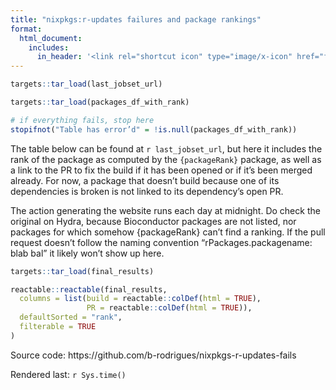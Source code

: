 ```yaml
---
title: "nixpkgs:r-updates failures and package rankings"
format: 
  html_document:
    includes:
      in_header: '<link rel="shortcut icon" type="image/x-icon" href="favicon.ico">'
---
```


<link rel="shortcut icon" type="image/x-icon" href="favicon.ico">

```r

targets::tar_load(last_jobset_url)

targets::tar_load(packages_df_with_rank)

# if everything fails, stop here
stopifnot("Table has error’d" = !is.null(packages_df_with_rank))

```

The table below can be found at `r last_jobset_url`, but here it includes the
rank of the package as computed by the `{packageRank}` package, as well as a
link to the PR to fix the build if it has been opened or if it's been merged
already. For now, a package that doesn't build because one of its dependencies
is broken is not linked to its dependency's open PR.

The action generating the website runs each day at midnight. Do check the
original on Hydra, because Bioconductor packages are not listed, nor packages
for which somehow {packageRank} can't find a ranking. If the pull request
doesn't follow the naming convention "rPackages.packagename: blab bal" it likely
won't show up here.

```r
targets::tar_load(final_results)

reactable::reactable(final_results,
  columns = list(build = reactable::colDef(html = TRUE),
                 PR = reactable::colDef(html = TRUE)),
  defaultSorted = "rank",
  filterable = TRUE
)

```

Source code: https://github.com/b-rodrigues/nixpkgs-r-updates-fails

Rendered last: `r Sys.time()`
